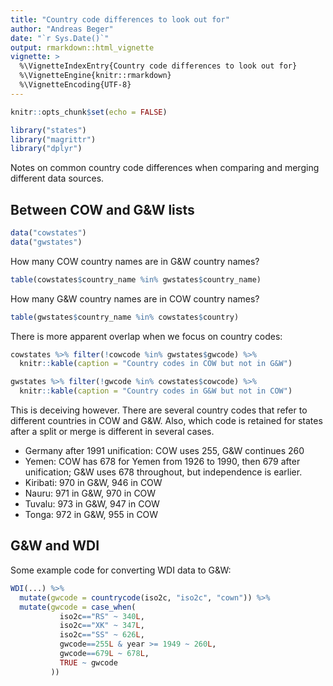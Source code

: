 ```yaml
---
title: "Country code differences to look out for"
author: "Andreas Beger"
date: "`r Sys.Date()`"
output: rmarkdown::html_vignette
vignette: >
  %\VignetteIndexEntry{Country code differences to look out for}
  %\VignetteEngine{knitr::rmarkdown}
  %\VignetteEncoding{UTF-8}
---
```


```r
knitr::opts_chunk$set(echo = FALSE)

library("states")
library("magrittr")
library("dplyr")
```

Notes on common country code differences when comparing and merging different data sources. 

## Between COW and G&W lists

```r

data("cowstates")
data("gwstates")

```

How many COW country names are in G&W country names?

```r
table(cowstates$country_name %in% gwstates$country_name)
```

How many G&W country names are in COW country names?

```r
table(gwstates$country_name %in% cowstates$country)
```

There is more apparent overlap when we focus on country codes:

```r
cowstates %>% filter(!cowcode %in% gwstates$gwcode) %>%
  knitr::kable(caption = "Country codes in COW but not in G&W")

gwstates %>% filter(!gwcode %in% cowstates$cowcode) %>%
  knitr::kable(caption = "Country codes in G&W but not in COW")
```


This is deceiving however. There are several country codes that refer to different countries in COW and G&W. Also, which code is retained for states after a split or merge is different in several cases. 

- Germany after 1991 unification: COW uses 255, G&W continues 260
- Yemen: COW has 678 for Yemen from 1926 to 1990, then 679 after unification; G&W uses 678 throughout, but independence is earlier. 
- Kiribati: 970 in G&W, 946 in COW
- Nauru: 971 in G&W, 970 in COW
- Tuvalu: 973 in G&W, 947 in COW
- Tonga: 972 in G&W, 955 in COW


## G&W and WDI

Some example code for converting WDI data to G&W:

```r
WDI(...) %>%
  mutate(gwcode = countrycode(iso2c, "iso2c", "cown")) %>%
  mutate(gwcode = case_when(
           iso2c=="RS" ~ 340L,
           iso2c=="XK" ~ 347L,
           iso2c=="SS" ~ 626L,
           gwcode==255L & year >= 1949 ~ 260L,
           gwcode==679L ~ 678L,
           TRUE ~ gwcode
         ))
```
